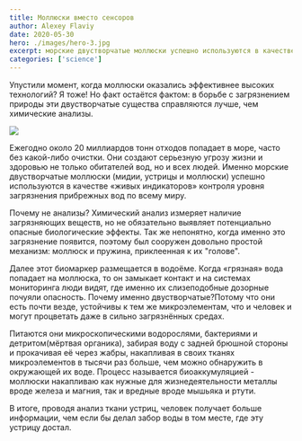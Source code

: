 ```yaml
---
title: Моллюски вместо сенсоров
author: Alexey Flaviy
date: 2020-05-30
hero: ./images/hero-3.jpg
excerpt: морские двустворчатые моллюски успешно используются в качестве «живых индикаторов» контроля уровня загрязнения прибрежных вод по всему миру.
categories: ['science']
---
```


Упустили момент, когда моллюски оказались эффективнее высоких технологий? Я тоже! Но факт остаётся фактом: в борьбе с загрязнением природы эти двустворчатые существа справляются лучше, чем химические анализы.

![](./images/clam.jpg)

Ежегодно около 20 миллиардов тонн отходов попадает в море, часто без какой-либо очистки. Они создают серьезную угрозу жизни и здоровью не только обитателей вод, но и всех людей. Именно морские двустворчатые моллюски (мидии, устрицы и моллюски) успешно используются в качестве «живых индикаторов» контроля уровня загрязнения прибрежных вод по всему миру.

Почему не анализы? Химический анализ измеряет наличие загрязняющих веществ, но не обязательно выявляет потенциально опасные биологические эффекты. Так же непонятно, когда именно это загрязнение появится, поэтому был сооружен довольно простой механизм: моллюск и пружина, приклеенная к их "голове".

Далее этот биомаркер размещается в водоёме. Когда «грязная» вода попадает на моллюска, то он замыкает контакт и на системах мониторинга люди видят, где именно их слизеподобные дозорные почуяли опасность. Почему именно двустворчатые?Потому что они есть почти везде, устойчивы к тем же микроэлементам, что и человек и могут процветать даже в сильно загрязнённых средах. 

Питаются они микроскопическими водорослями, бактериями и детритом(мёртвая органика), забирая воду с задней брюшной стороны и прокачивая её через жабры, накапливая в своих тканях микроэлементов в тысячи раз больше, чем можно обнаружить в окружающей их воде. Процесс называется биоаккумуляцией - моллюски накапливаю  как нужные для жизнедеятельности металлы вроде железа и магния, так и вредные вроде мышьяка и ртути. 

В итоге, проводя анализ ткани устриц, человек получает больше информации, чем если бы делал забор воды в том месте, где эту устрицу достал.